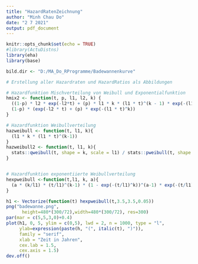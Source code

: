 ---
title: "HazardRatenZeichnung"
author: "Minh Chau Do"
date: "2 7 2021"
output: pdf_document
---

```{r setup, include=FALSE}
knitr::opts_chunk$set(echo = TRUE)
#library(ActuDistns)
library(eha)
library(base)

bild.dir <- "D:/MA_Do_RProgramme/Badewannenkurve"

# Erstellung aller Hazardraten und HazardRatios als Abbildungen 
```

```{r funktionen}
# Hazardfunktion Mischverteilung von Weibull und Exponentialfunktion
hmix2 <- function(t, p, l1, l2, k) {
  ((1-p) * l2 * exp(-l2*t) + (p) * l1 * k * (l1 * t)^(k - 1) * exp(-(l1 * t)^k)) /
  (1-p) * (exp(-l2 * t) + (p) * exp(-(l1 * t)^k))
}

# Hazardfunktion Weibullverteilung
hazweibull <- function(t, l1, k){
  (l1 * k * (l1 * t)^(k-1))
}
hazweibull2 <- function(t, l1, k){
  stats::qweibull(t, shape = k, scale = l1) / stats::pweibull(t, shape = k, scale = l1)
}


# Hazardfunktion exponentiierte Weibullverteilung
hexpweibull <-function(t,l1, k, a){
  (a * (k/l1) * (t/l1)^(k-1) * (1 - exp(-(t/l1)^k))^(a-1) * exp(-(t/l1)^k)) / (1 - (1 - exp(-(t/l1)^k))^a )
}

```


```{r HazardBeispiele}
h1 <- Vectorize(function(t) hexpweibull(t,3.5,3.5,0.05))
png("badewanne.png", 
      height=480*(300/72),width=480*(300/72), res=300)
par(mar = c(5,5,3,0)+0.4)
plot(h1, 0, 5, ylim = c(0,5), lwd = 2, n = 1000, type = "l", 
     ylab=expression(paste(h, "(", italic(t), ")")),
     family = "serif", 
     xlab = "Zeit in Jahren", 
     cex.lab = 1.5,
     cex.axis = 1.5) 
dev.off()
```


